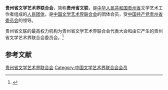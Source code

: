 {{Infobox PRCG
|机构名称 = 贵州省文学艺术界联合会
|color    = #014099
|标志1    =
|届数     = 
|任期始   = 
|任期终   =
|职位1    = 主席
|人员1    = 
|职位2    = 副主席
|人员2    =
|人数2    = 
|职位3    = 
|人员3    =
|组织法规 = 贵州省文学艺术界联合会章程
|上级机构 = [[中国文学艺术界联合会|中国文学艺术界联合会]]
|机构类型 = [[人民团体|人民团体]]
|行政级别 = 正厅级
|中共上级 = [[中国共产党贵州省委员会|中国共产党贵州省委员会]]
|中共本级 = 中国共产党贵州省文学艺术界联合会党组
|场所1    = 
|地址1  = 
|时期1  =
|机构1  =
|邮编1  =
|电话1  =
|网站   =
|网址   =
}}
'''贵州省文学艺术界联合会'''，简称'''贵州省文联'''，是[[中华人民共和国|中华人民共和国]][[贵州省|贵州省]]文学艺术工作者组成的[[人民团体|人民团体]]，是[[中国文学艺术界联合会|中国文学艺术界联合会]]的团体会员，受[[中国共产党贵州省委员会|中国共产党贵州省委员会]]的领导。

贵州省文联的最高权力机构为贵州省文学艺术界联合会代表大会和由它产生的贵州省文学艺术界联合会委员会。<ref>{{Cite web|title=中国文学艺术界联合会章程|url=http://www.cflac.org.cn/zt/8wdh/cflac_zhangcheng.htm|accessdate=2020-08-26|work=中国文联网|archiveurl=https://web.archive.org/web/20080723172257/http://www.cflac.org.cn/zt/8wdh/cflac_zhangcheng.htm|archivedate=2008-07-23|dead-url=yes}}</ref>

== 参考文献 ==
{{reflist}}

{{中华人民共和国各省级行政区|文学艺术界联合会}}

{{Authority control}}
[[Category:贵州省文学艺术界联合会|]]
[[Category:中国文学艺术界联合会会员|Category:中国文学艺术界联合会会员]]